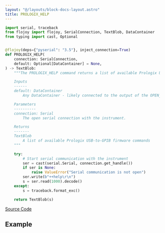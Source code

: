 ```yaml
---
layout: "@/layouts/block-docs-layout.astro"
title: PROLOGIX_HELP
---
```



<PythonDocsDisplay docstring={docstring} />

```python
import serial, traceback
from flojoy import flojoy, SerialConnection, TextBlob, DataContainer
from typing import cast, Optional


@flojoy(deps={"pyserial": "3.5"}, inject_connection=True)
def PROLOGIX_HELP(
    connection: SerialConnection,
    default: Optional[DataContainer] = None,
) -> TextBlob:
    """The PROLOGIX_HELP command returns a list of available Prologix USB-to-GPIB firmware commands.

    Inputs
    ------
    default: DataContainer
        Any DataContainer - likely connected to the output of the OPEN_SERIAL node.

    Parameters
    ----------
    connection: Serial
        The open serial connection with the instrument.

    Returns
    -------
    TextBlob
        A list of available Prologix USB-to-GPIB firmware commands
    """

    try:
        # Start serial communication with the instrument
        ser = cast(serial.Serial, connection.get_handle())
        if ser is None:
            raise ValueError("Serial communication is not open")
        ser.write(b"++help\r\n")
        s = ser.read(1000).decode()
    except:
        s = traceback.format_exc()

    return TextBlob(s)

```

[Source Code](https://github.com/flojoy-ai/blocks/blob/main/blocks/IO/PROTOCOLS/GPIB/PROLOGIX/PROLOGIX_HELP/PROLOGIX_HELP.py)

## Example
